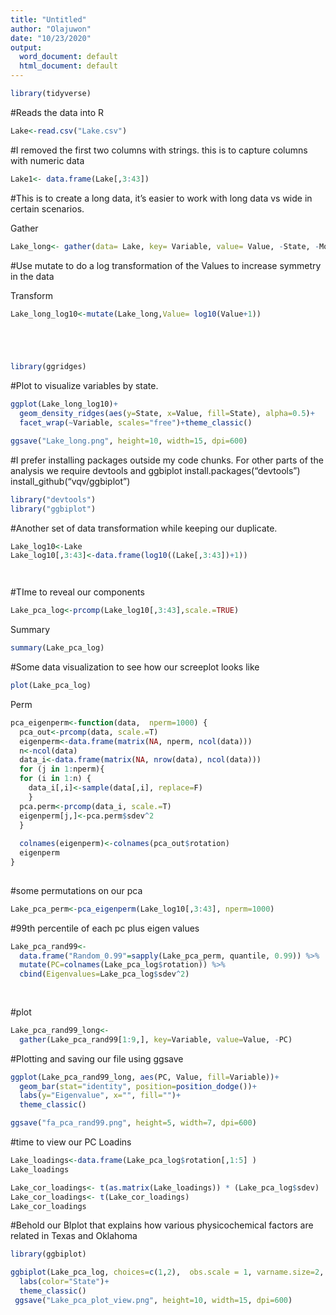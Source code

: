 ---
title: "Untitled"
author: "Olajuwon"
date: "10/23/2020"
output:
  word_document: default
  html_document: default
---


```{r message=FALSE}
library(tidyverse)
```


#Reads the data into R

```{r}
Lake<-read.csv("Lake.csv")

```



#I removed the first two columns with strings. this is to capture columns with numeric data

```{r}
Lake1<- data.frame(Lake[,3:43]) 
```


#This is to create a long data, it's easier to work with long data vs wide in certain scenarios.

Gather

```{r}
Lake_long<- gather(data= Lake, key= Variable, value= Value, -State, -MonitoringLocationName)


```

#Use mutate to do a log transformation of the Values to increase symmetry in the data

Transform

```{r}
Lake_long_log10<-mutate(Lake_long,Value= log10(Value+1))






```



```{r}
library(ggridges)
```


#Plot to visualize variables by state. 

```{r}
ggplot(Lake_long_log10)+
  geom_density_ridges(aes(y=State, x=Value, fill=State), alpha=0.5)+
  facet_wrap(~Variable, scales="free")+theme_classic()

ggsave("Lake_long.png", height=10, width=15, dpi=600)
```
#I prefer installing packages outside my code chunks. For other parts of the analysis we require devtools and ggbiplot
install.packages("devtools")
install_github("vqv/ggbiplot")

```{r}

library("devtools")
library("ggbiplot")
```


#Another set of data transformation while keeping our duplicate.






```{r}
Lake_log10<-Lake
Lake_log10[,3:43]<-data.frame(log10((Lake[,3:43])+1))




```


#TIme to reveal our components

```{r}
Lake_pca_log<-prcomp(Lake_log10[,3:43],scale.=TRUE)
```


Summary

```{r}
summary(Lake_pca_log)


```





#Some data visualization to see how our screeplot looks like

```{r}
plot(Lake_pca_log)
```



Perm
```{r}
pca_eigenperm<-function(data,  nperm=1000) {
  pca_out<-prcomp(data, scale.=T)
  eigenperm<-data.frame(matrix(NA, nperm, ncol(data)))
  n<-ncol(data)
  data_i<-data.frame(matrix(NA, nrow(data), ncol(data)))
  for (j in 1:nperm){
  for (i in 1:n) {
    data_i[,i]<-sample(data[,i], replace=F)
    }
  pca.perm<-prcomp(data_i, scale.=T)
  eigenperm[j,]<-pca.perm$sdev^2
  }
  
  colnames(eigenperm)<-colnames(pca_out$rotation)
  eigenperm
}
 
```
 
 #some permutations on our pca
 
```{r}
Lake_pca_perm<-pca_eigenperm(Lake_log10[,3:43], nperm=1000)

```
 
 

#99th percentile of each pc plus eigen values

```{r}

Lake_pca_rand99<-
  data.frame("Random_0.99"=sapply(Lake_pca_perm, quantile, 0.99)) %>% 
  mutate(PC=colnames(Lake_pca_log$rotation)) %>%  
  cbind(Eigenvalues=Lake_pca_log$sdev^2) 
  
 
```





#plot 

```{r}

Lake_pca_rand99_long<-
  gather(Lake_pca_rand99[1:9,], key=Variable, value=Value, -PC) 
```

#Plotting and saving our file using ggsave

```{r}
ggplot(Lake_pca_rand99_long, aes(PC, Value, fill=Variable))+
  geom_bar(stat="identity", position=position_dodge())+
  labs(y="Eigenvalue", x="", fill="")+
  theme_classic()

ggsave("fa_pca_rand99.png", height=5, width=7, dpi=600)
```

#time to view our PC Loadins


```{r}
Lake_loadings<-data.frame(Lake_pca_log$rotation[,1:5] )
Lake_loadings
```

```{r}
Lake_cor_loadings<- t(as.matrix(Lake_loadings)) * (Lake_pca_log$sdev)
Lake_cor_loadings<- t(Lake_cor_loadings)
Lake_cor_loadings
```






#Behold our BIplot that explains how various physicochemical factors are related in Texas and Oklahoma
```{r}

library(ggbiplot)

ggbiplot(Lake_pca_log, choices=c(1,2),  obs.scale = 1, varname.size=2,  var.scale = 1, ellipse=TRUE, color=Lake_log10$State, group=Lake_log10$State)+
  labs(color="State")+
  theme_classic()
 ggsave("Lake_pca_plot_view.png", height=10, width=15, dpi=600)
```



